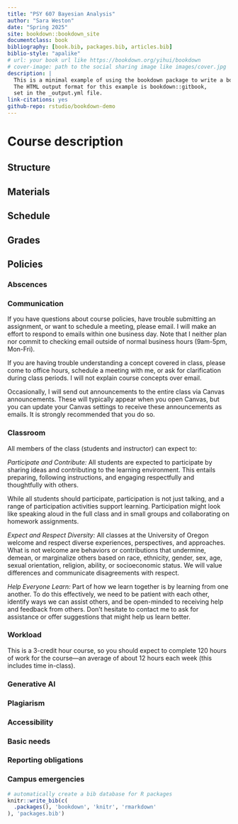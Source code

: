 ```yaml
--- 
title: "PSY 607 Bayesian Analysis"
author: "Sara Weston"
date: "Spring 2025"
site: bookdown::bookdown_site
documentclass: book
bibliography: [book.bib, packages.bib, articles.bib]
biblio-style: "apalike"
# url: your book url like https://bookdown.org/yihui/bookdown
# cover-image: path to the social sharing image like images/cover.jpg
description: |
  This is a minimal example of using the bookdown package to write a book.
  The HTML output format for this example is bookdown::gitbook,
  set in the _output.yml file.
link-citations: yes
github-repo: rstudio/bookdown-demo
---
```


# Course description

## Structure

## Materials

## Schedule

## Grades

## Policies

### Abscences

### Communication

If you have questions about course policies, have trouble submitting an assignment, or want to schedule a meeting, please email. I will make an effort to respond to emails within one business day. Note that I neither plan nor commit to checking email outside of normal business hours (9am-5pm, Mon-Fri). 

If you are having trouble understanding a concept covered in class, please come to office hours, schedule a meeting with me, or ask for clarification during class periods. I will not explain course concepts over email.  

Occasionally, I will send out announcements to the entire class via Canvas announcements. These will typically appear when you open Canvas, but you can update your Canvas settings to receive these announcements as emails. It is strongly recommended that you do so.

### Classroom

All members of the class (students and instructor) can expect to:

_Participate and Contribute:_ All students are expected to participate by sharing ideas and contributing to the learning environment. This entails preparing, following instructions, and engaging respectfully and thoughtfully with others. 

While all students should participate, participation is not just talking, and a range of participation activities support learning. Participation might look like speaking aloud in the full class and in small groups and collaborating on homework assignments.

_Expect and Respect Diversity:_ All classes at the University of Oregon welcome and respect diverse experiences, perspectives, and approaches. What is not welcome are behaviors or contributions that undermine, demean, or marginalize others based on race, ethnicity, gender, sex, age, sexual orientation, religion, ability, or socioeconomic status. We will value differences and communicate disagreements with respect.  

_Help Everyone Learn:_ Part of how we learn together is by learning from one another. To do this effectively, we need to be patient with each other, identify ways we can assist others, and be open-minded to receiving help and feedback from others. Don’t hesitate to contact me to ask for assistance or offer suggestions that might help us learn better.

### Workload

This is a 3-credit hour course, so you should expect to complete 120 hours of work for the course—an average of about 12 hours each week (this includes time in-class). 

### Generative AI

### Plagiarism

### Accessibility

### Basic needs

### Reporting obligations

### Campus emergencies

```r
# automatically create a bib database for R packages
knitr::write_bib(c(
  .packages(), 'bookdown', 'knitr', 'rmarkdown'
), 'packages.bib')
```
